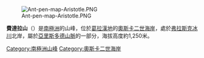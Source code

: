[[Image:Ant-pen-map-Aristotle.PNG|thumb]]

{{coord|65|43|S|62|52|W|source:GNIS|display=title}}

'''費達拉山'''（{{lang-en|Mount Fedallah}}）是[[南極洲|南極洲]]的山峰，位於[[葛拉漢地|葛拉漢地]]的[[奧斯卡二世海岸|奧斯卡二世海岸]]，處於[[弗拉斯克冰川|弗拉斯克冰川]]北岸，屬於[[亞里斯多德山脈|亞里斯多德山脈]]的一部分，海拔高度約1,250米。

{{DEFAULTSORT:Mount Fedallah}}
[[Category:南極洲山峰|Category:南極洲山峰]]
[[Category:奧斯卡二世海岸|Category:奧斯卡二世海岸]]


{{OscarIICoast-geo-stub}}